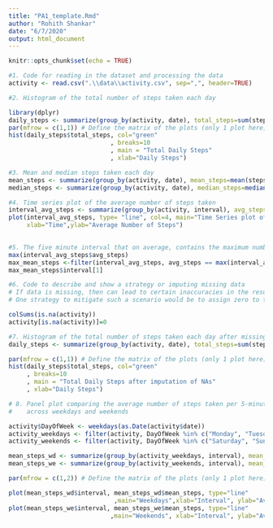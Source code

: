```yaml
---
title: "PA1_template.Rmd"
author: "Rohith Shankar"
date: "6/7/2020"
output: html_document
---
```


```r
knitr::opts_chunk$set(echo = TRUE)
```

```r
#1. Code for reading in the dataset and processing the data
activity <- read.csv(".\\data\\activity.csv", sep=",", header=TRUE)
```

```r
#2. Histogram of the total number of steps taken each day

library(dplyr)
daily_steps <- summarize(group_by(activity, date), total_steps=sum(steps))
par(mfrow = c(1,1)) # Define the matrix of the plots (only 1 plot here)
hist(daily_steps$total_steps, col="green"
                            , breaks=10 
                            , main = "Total Daily Steps"
                            , xlab="Daily Steps")  

```


```r
#3. Mean and median steps taken each day
mean_steps <- summarize(group_by(activity, date), mean_steps=mean(steps))
median_steps <- summarize(group_by(activity, date), median_steps=median(steps))

```

```r
#4. Time series plot of the average number of steps taken
interval_avg_steps <- summarize(group_by(activity, interval), avg_steps=mean(steps,na.rm=TRUE))
plot(interval_avg_steps, type= "line", col=4, main="Time Series plot of average steps",
     xlab="Time",ylab="Average Number of Steps")
    

```

```r
#5. The five minute interval that on average, contains the maximum number of steps
max(interval_avg_steps$avg_steps)
max_mean_steps <-filter(interval_avg_steps, avg_steps == max(interval_avg_steps$avg_steps))
max_mean_steps$interval[1]
```

```r
#6. Code to describe and show a strategy or imputing missing data
# If data is missing, then can lead to certain inaccuracies in the results
# One strategy to mitigate such a scenario would be to assign zero to the null values

colSums(is.na(activity))
activity[is.na(activity)]=0

```

```r
#7. Histogram of the total number of steps taken each day after missing values are imputed
daily_steps <- summarize(group_by(activity, date), total_steps=sum(steps))

par(mfrow = c(1,1)) # Define the matrix of the plots (only 1 plot here)
hist(daily_steps$total_steps, col="green"
     , breaks=10 
     , main = "Total Daily Steps after imputation of NAs"
     , xlab="Daily Steps")  
```

```r

# 8. Panel plot comparing the average number of steps taken per 5-minute interval 
#    across weekdays and weekends

activity$DayOfWeek <- weekdays(as.Date(activity$date))
activity_weekdays <- filter(activity, DayOfWeek %in% c("Monday", "Tuesday", "Wednesday", "Thursday", "Friday"))
activity_weekends <- filter(activity, DayOfWeek %in% c("Saturday", "Sunday"))

mean_steps_wd <- summarize(group_by(activity_weekdays, interval), mean_steps=mean(steps))
mean_steps_we <- summarize(group_by(activity_weekends, interval), mean_steps=mean(steps))

par(mfrow = c(1,2)) # Define the matrix of the plots (only 1 plot here)

plot(mean_steps_wd$interval, mean_steps_wd$mean_steps, type="line"
                             ,main="Weekdays",xlab="Interval", ylab="Average Steps", col=10)
plot(mean_steps_we$interval, mean_steps_we$mean_steps, type="line"
                            ,main="Weekends", xlab="Interval", ylab="Average Steps")

```

